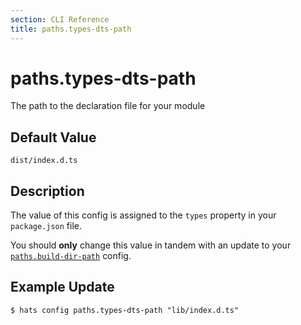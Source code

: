 ```yaml
---
section: CLI Reference
title: paths.types-dts-path
---
```


# paths.types-dts-path

The path to the declaration file for your module

## Default Value

`dist/index.d.ts`

## Description

The value of this config is assigned to the `types` property in your `package.json` file.

You should **only** change this value in tandem with an update to your [`paths.build-dir-path`](/docs/cli-reference/paths-build-dir-path) config.

## Example Update

```
$ hats config paths.types-dts-path "lib/index.d.ts"
```
